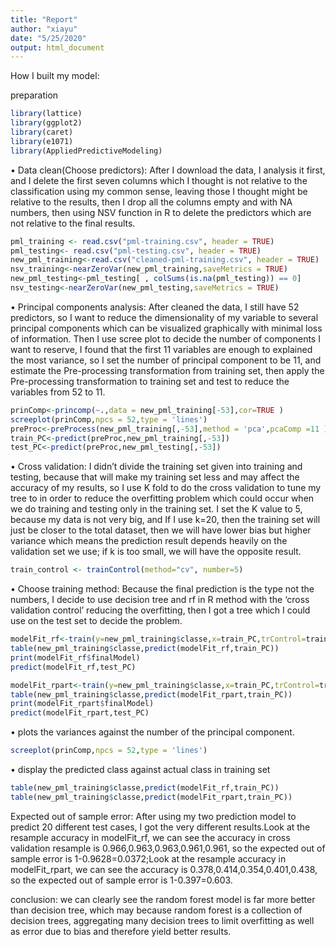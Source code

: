 ---
title: "Report"
author: "xiayu"
date: "5/25/2020"
output: html_document
---


How I built my model:

preparation
```{r}
library(lattice)
library(ggplot2)
library(caret)
library(e1071)
library(AppliedPredictiveModeling)
```

•	Data clean(Choose predictors): After I download the data, I analysis it first, and I delete the first seven columns which I thought is not relative to the classification using my common sense, leaving those I thought might be relative to the results, then I drop all the columns empty and with NA numbers, then using NSV function in R to delete the predictors which are not relative to the final results.
```{r}
pml_training <- read.csv("pml-training.csv", header = TRUE)
pml_testing<- read.csv("pml-testing.csv", header = TRUE)
new_pml_training<-read.csv("cleaned-pml-training.csv", header = TRUE)
nsv_training<-nearZeroVar(new_pml_training,saveMetrics = TRUE)
new_pml_testing<-pml_testing[ , colSums(is.na(pml_testing)) == 0]
nsv_testing<-nearZeroVar(new_pml_testing,saveMetrics = TRUE)
```

•	Principal components analysis: After cleaned the data, I still have 52 predictors, so I want to reduce the dimensionality of my variable to several principal components which can be visualized graphically with minimal loss of information. Then I use scree plot to decide the number of components I want to reserve, I found that the first 11 variables are enough to explained the most variance, so I set the number of principal component to be 11, and estimate the Pre-processing transformation from training set, then apply the Pre-processing transformation to training set and test to reduce the variables from 52 to 11.
```{r}
prinComp<-princomp(~.,data = new_pml_training[-53],cor=TRUE )
screeplot(prinComp,npcs = 52,type = 'lines')
preProc<-preProcess(new_pml_training[,-53],method = 'pca',pcaComp =11 )
train_PC<-predict(preProc,new_pml_training[,-53])
test_PC<-predict(preProc,new_pml_testing[,-53])
```

•	Cross validation: I didn’t divide the training set given into training and testing, because that will make my training set less and may affect the accuracy of my results, so I use K fold to do the cross validation to tune my tree to in order to reduce the overfitting problem which could occur when we do training and testing only in the training set. I set the K value to 5, because my data is not very big, and If I use k=20, then the training set will just be closer to the total dataset, then we will have lower bias but higher variance which means the prediction result depends heavily on the validation set we use; if k is too small, we will have the opposite result.
```{r}
train_control <- trainControl(method="cv", number=5)

```

•	Choose training method: Because the final prediction is the type not the numbers, I decide to use decision tree and rf in R method with the ‘cross validation control’ reducing the overfitting, then I got a tree which I could use on the test set to decide the problem.
```{r}
modelFit_rf<-train(y=new_pml_training$classe,x=train_PC,trControl=train_control,method='rf')
table(new_pml_training$classe,predict(modelFit_rf,train_PC))
print(modelFit_rf$finalModel)
predict(modelFit_rf,test_PC)
```

```{r}
modelFit_rpart<-train(y=new_pml_training$classe,x=train_PC,trControl=train_control,method='rpart')
table(new_pml_training$classe,predict(modelFit_rpart,train_PC))
print(modelFit_rpart$finalModel)
predict(modelFit_rpart,test_PC)
```


•	plots the variances against the number of the principal component.

```{r}
screeplot(prinComp,npcs = 52,type = 'lines')
```

•	display the predicted class against actual class in training set
```{r}
table(new_pml_training$classe,predict(modelFit_rf,train_PC))
table(new_pml_training$classe,predict(modelFit_rpart,train_PC))
```

Expected out of sample error:
After using my two prediction model to predict 20 different test cases, I got the very different results.Look at the resample accuracy in modelFit_rf, we can see the accuracy in cross validation resample is 0.966,0.963,0.963,0.961,0.961, so the expected out of sample error is 1-0.9628=0.0372;Look at the resample accuracy in modelFit_rpart, we can see the accuracy is 0.378,0.414,0.354,0.401,0.438, so the expected out of sample error is 1-0.397=0.603.

conclusion: we can clearly see the random forest model is far more better than decision tree, which may because random forest is a collection of decision trees, aggregating many decision trees to limit overfitting as well as error due to bias and therefore yield better results. 
